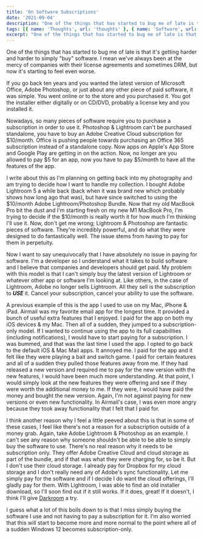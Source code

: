 ```yaml
---
title: 'On Software Subscriptions'
date: '2021-09-04'
description: "One of the things that has started to bug me of late is that it's getting harder and harder to simply 'buy' software."
tags: [{ name: 'Thoughts', url: 'thoughts' }, { name: 'Software', url: 'software' }]
excerpt: "One of the things that has started to bug me of late is that it's getting harder and harder to simply 'buy' software. I mean we've always been at the mercy of companies with their license agreements and sometimes DRM, but now it's starting to feel even worse."
---
```


One of the things that has started to bug me of late is that it's getting harder and harder to simply "buy" software. I mean we've always been at the mercy of companies with their license agreements and sometimes DRM, but now it's starting to feel even worse.

If you go back ten years and you wanted the latest version of Microsoft Office, Adobe Photoshop, or just about any other piece of paid software, it was simple. You went online or to the store and you purchased it. You got the installer either digitally or on CD/DVD, probably a license key and you installed it.

Nowadays, so many pieces of software require you to purchase a subscription in order to use it. Photoshop & Lightroom can't be purchased standalone, you have to buy an Adobe Creative Cloud subscription for $10/month. Office is pushing people towards purchasing an Office 365 subscription instead of a standalone copy. Now apps on Apple's App Store and Google Play are getting in on the action. Now, no longer are you allowed to pay $5 for an app, now you have to pay $5/month to have all the features of the app.

I write about this as I'm planning on getting back into my photography and am trying to decide how I want to handle my collection. I bought Adobe Lightroom 5 a while back (back when it was brand new which probably shows how long ago that was), but have since switched to using the $10/month Adobe Lightroom/Photoshop Bundle. Now that my old MacBook Pro bit the dust and I'm starting fresh on my new M1 MacBook Pro, I'm trying to decide if the $10/month is really worth it for how much I'm thinking I'll use it. Now, don't get me wrong; Lightroom & Photoshop are fantastic pieces of software. They're incredibly powerful, and do what they were designed to do fantastically well. The issue stems from having to pay for them in perpetuity.

Now I want to say unequivocally that I have absolutely no issue in paying for software. I'm a developer so I understand what it takes to build software and I believe that companies and developers should get paid. My problem with this model is that I can't simply buy the latest version of Lightroom or whatever other app or software I'm looking at. Like others, in the case of Lightroom, Adobe no longer sells Lightroom. All they sell is the subscription to **_USE_** it. Cancel your subscription, cancel your ability to use the software.

A previous example of this is the app I used to use on my Mac, iPhone & iPad. Airmail was my favorite email app for the longest time. It provided a bunch of useful extra features that I enjoyed. I paid for the app on both my iOS devices & my Mac. Then all of a sudden, they jumped to a subscription-only model. If I wanted to continue using the app to its full capabilities (including notifications), I would have to start paying for a subscription. I was bummed, and that was the last time I used the app. I opted to go back to the default iOS & Mac Mail apps. It annoyed me. I paid for the app and it felt like they were playing a bait and switch game. I paid for certain features and all of a sudden they pulled those features away from me. If they had released a new version and required me to pay for the new version with the new features, I would have been much more understanding. At that point, I would simply look at the new features they were offering and see if they were worth the additional money to me. If they were, I would have paid the money and bought the new version. Again, I'm not against paying for new versions or even new functionality. In Airmail's case, I was even more angry because they took away functionality that I felt that I paid for.

I think another reason why I feel a little peeved about this is that in some of these cases, I feel like there's not a reason for a subscription outside of a money grab. Again, take Adobe Lightroom & Photoshop as an example. I can't see any reason why someone shouldn't be able to be able to simply buy the software to use. There's no real reason why it needs to be subscription only. They offer Adobe Creative Cloud and cloud storage as part of the bundle, and if that was what they were charging for, so be it. But I don't use their cloud storage. I already pay for Dropbox for my cloud storage and I don't really need any of Adobe's sync functionality. Let me simply pay for the software and if I decide I do want the cloud offerings, I'll gladly pay for them. With Lightroom, I was able to find an old installer download, so I'll soon find out if it still works. If it does, great! If it doesn't, I think I'll give [Darkroom](https://darkroom.co/) a try.

I guess what a lot of this boils down to is that I miss simply buying the software I use and not having to pay a subscription for it. I'm also worried that this will start to become more and more normal to the point where all of a sudden Windows 12 becomes subscription-only.
